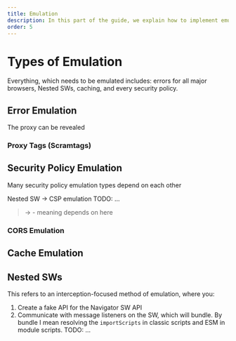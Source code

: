 ```yaml
---
title: Emulation
description: In this part of the guide, we explain how to implement emulation features into your interception proxy.
order: 5
---
```


# Types of Emulation

Everything, which needs to be emulated includes: errors for all major browsers, Nested SWs, caching, and every security policy.

## Error Emulation

The proxy can be revealed

### Proxy Tags (Scramtags)

## Security Policy Emulation

Many security policy emulation types depend on each other

Nested SW -> CSP emulation
TODO: ...

> -> - meaning depends on here

### CORS Emulation

## Cache Emulation

## Nested SWs

This refers to an interception-focused method of emulation, where you:

1. Create a fake API for the Navigator SW API
2. Communicate with message listeners on the SW, which will bundle. By bundle I mean resolving the `importScripts` in classic scripts and ESM in module scripts.
TODO: ...
